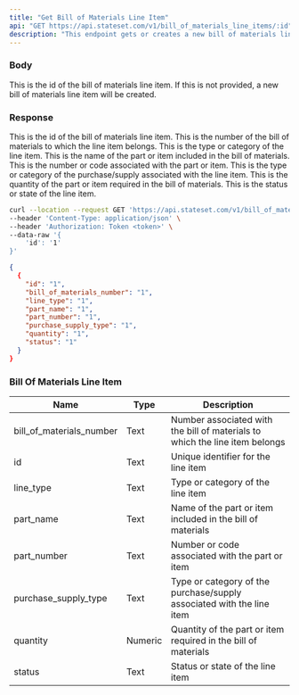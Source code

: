 ```yaml
---
title: "Get Bill of Materials Line Item"
api: "GET https://api.stateset.com/v1/bill_of_materials_line_items/:id"
description: "This endpoint gets or creates a new bill of materials line item."
---
```


### Body

<ParamField body="id" type="string">
  This is the id of the bill of materials line item. If this is not provided, a new bill of materials line item will be created.
</ParamField>


### Response

<ResponseField name="id" type="string">
  This is the id of the bill of materials line item.
</ResponseField>

<ResponseField name="bill_of_materials_number" type="string">
  This is the number of the bill of materials to which the line item belongs.
</ResponseField>

<ResponseField name="line_type" type="string">
  This is the type or category of the line item.
</ResponseField>

<ResponseField name="part_name" type="string">
  This is the name of the part or item included in the bill of materials.
</ResponseField>

<ResponseField name="part_number" type="string">
  This is the number or code associated with the part or item.
</ResponseField> 

<ResponseField name="purchase_supply_type" type="string">
  This is the type or category of the purchase/supply associated with the line item.
</ResponseField>

<ResponseField name="quantity" type="number">
  This is the quantity of the part or item required in the bill of materials.
</ResponseField>

<ResponseField name="status" type="string">
  This is the status or state of the line item.
</ResponseField>

<RequestExample>

```bash cURL
curl --location --request GET 'https://api.stateset.com/v1/bill_of_materials_line_item' \
--header 'Content-Type: application/json' \
--header 'Authorization: Token <token>' \
--data-raw '{
    'id': '1'
}'
```

</RequestExample>

<ResponseExample>

```json Response
{
  {
    "id": "1",
    "bill_of_materials_number": "1",
    "line_type": "1",
    "part_name": "1",
    "part_number": "1",
    "purchase_supply_type": "1",
    "quantity": "1",
    "status": "1"
  }
}
```

</ResponseExample>




### Bill Of Materials Line Item

| Name                        | Type    | Description                                                                 |
| --------------------------- | ------- | --------------------------------------------------------------------------- |
| bill\_of\_materials\_number | Text    | Number associated with the bill of materials to which the line item belongs |
| id                          | Text    | Unique identifier for the line item                                         |
| line\_type                  | Text    | Type or category of the line item                                           |
| part\_name                  | Text    | Name of the part or item included in the bill of materials                  |
| part\_number                | Text    | Number or code associated with the part or item                             |
| purchase\_supply\_type      | Text    | Type or category of the purchase/supply associated with the line item       |
| quantity                    | Numeric | Quantity of the part or item required in the bill of materials              |
| status                      | Text    | Status or state of the line item                                            |